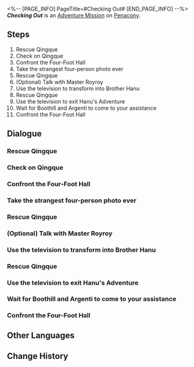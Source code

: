 <%-- [PAGE_INFO]
PageTitle=#Checking Out#
[END_PAGE_INFO] --%>
{{Stub|Dialogue.}}
{{Mission Infobox
|id            = 2030602
|title         = 
|image         = <!--Mission Checking Out.png-->
|type          = Adventure
|event_name    = 
|chapter       = 
|requirements  = {{subst:void|<!--Unknown: {"Type":"Manual"}-->}}
|summary       = <!--official mission summary from Fate's Atlas-->
|characters    = Argenti; Boothill; Fervent Follower; No-Longer-Cowardly Pepeshi; Qingque; Royroy the Master; Trailblazer; Uproarious Followers
|startLocation = [[Penacony]] - [[Operation: Rescue Qingque]]
|world         = Penacony
|area          = Operation: Rescue Qingque
|prev          = 
|next          = 
|rewards       = Trailblaze EXP*450; Stellar Jade*50; Traveler's Guide*8; Refined Aether*6; Lost Crystal*8; Clock Credits*360; Credit*80,000
}}
'''''Checking Out''''' is an [[Adventure Mission]] on [[Penacony]].

==Steps==
# Rescue Qingque
# Check on Qingque
# Confront the Four-Foot Hall
# Take the strangest four-person photo ever
# Rescue Qingque
# (Optional) Talk with Master Royroy
# Use the television to transform into Brother Hanu
# Rescue Qingque
# Use the television to exit Hanu's Adventure
# Wait for Boothill and Argenti to come to your assistance
# Confront the Four-Foot Hall

<!--
==Gameplay Notes==

--><!--
==Trial Character==

-->
==Dialogue==
{{Stub Dialogue}}

===Rescue Qingque{{subst:void|<!--203060201-->}}===
{{Mission Description|type=adventure|location=Operation: Rescue Qingque|Qingque has sent you a message, and it seems she has got herself into some... trouble in the Dreamscape.<br />You have arrived at the hotel in the Dreamscape, ready to uncover the trouble Qingque has got herself into this time.}}
{{Dialogue Start}}
:{{tx}}
{{Dialogue End}}

===Check on Qingque{{subst:void|<!--203060202-->}}===
{{Dialogue Start}}
:{{tx}}
{{Dialogue End}}

===Confront the Four-Foot Hall{{subst:void|<!--203060212-->}}===
{{Dialogue Start}}
:{{tx}}
{{Dialogue End}}

===Take the strangest four-person photo ever{{subst:void|<!--203060213-->}}===
{{Mission Description|type=adventure|location=Operation: Rescue Qingque|update|With the assistance of the Knight and the Ranger, you have successfully saved your kindred spirit, Qingque.<br />It has been a strange day. Who would have thought that you would crush a cult that seeks profit from illegal means? Take a group photo with your companions as a keepsake.}}
{{Dialogue Start}}
:{{tx}}
{{Dialogue End}}

===Rescue Qingque{{subst:void|<!--203060203-->}}===
{{Mission Description|type=adventure|location=Operation: Rescue Qingque|update|Qingque has sent you a message, and it seems she has got herself into some... trouble in the Dreamscape.<br />You have arrived at the hotel in the Dreamscape, ready to uncover the trouble Qingque has got herself into this time.}}
{{Dialogue Start}}
:{{tx}}
{{Dialogue End}}

===(Optional) Talk with Master Royroy{{subst:void|<!--203060207-->}}===
{{Mission Description|type=adventure|location=Operation: Rescue Qingque|update|Now that you have transformed into Brother Hanu, your height is no longer a concern.<br />Blend into the gathering place of the Four-Foot Hall and locate Qingque... and if you are interested, you may also talk with that "Master" named Royroy and see what you can find out.}}
{{Dialogue Start}}
:{{tx}}
{{Dialogue End}}

===Use the television to transform into Brother Hanu{{subst:void|<!--203060204-->}}===
{{Mission Description|type=adventure|location=Operation: Rescue Qingque|update|This cult named Four-Foot Hall, formed of Pepeshi, do not welcome tall visitors like yourself.<br />You need to find another way. Transforming into Brother Hanu might do the trick...}}
{{Dialogue Start}}
:{{tx}}
{{Dialogue End}}

===Rescue Qingque{{subst:void|<!--203060205-->}}===
{{Mission Description|type=adventure|location=Operation: Rescue Qingque|update|Now that you have transformed into Brother Hanu, your height is no longer a concern.<br />Blend into the gathering place of the Four-Foot Hall and locate Qingque... and if you are interested, you may also talk with that "Master" named Royroy and see what you can find out.}}
{{Dialogue Start}}
:{{tx}}
{{Dialogue End}}

===Use the television to exit Hanu's Adventure{{subst:void|<!--203060208-->}}===
{{Mission Description|type=adventure|location=Operation: Rescue Qingque|update|Having transformed into Brother Hanu, you have successfully located Qingque, but you are unable to convince her that you are her trusted friend who comes to her rescue.<br />Now you will have to resume your original form and send a distress signal to Boothill and Argenti.}}
{{Dialogue Start}}
:{{tx}}
{{Dialogue End}}

===Wait for Boothill and Argenti to come to your assistance{{subst:void|<!--203060209-->}}===
{{Dialogue Start}}
:{{tx}}
{{Mission Description|type=adventure|location=Operation: Rescue Qingque|update|In order to save Qingque, you have contacted Boothill and Argenti, who are searching for clues about a certain evil organization in the Dreamscape.<br />Find a safe place and wait for their arrival.}}
{{Dialogue End}}

===Confront the Four-Foot Hall{{subst:void|<!--203060211-->}}===
{{Mission Description|type=adventure|location=Operation: Rescue Qingque|update|In order to save Qingque, you have contacted Boothill and Argenti, who are searching for clues about a certain evil organization in the Dreamscape.<br />With the Galaxy Ranger and the Knight of Beauty arriving just in time, you are now filled with the courage to confront the believers of the Four-Foot Hall.}}
{{Dialogue Start}}
:{{tx}}
{{Dialogue End}}

==Other Languages==
{{Other Languages
|en   = Checking Out
|zhs  = 退房
|zht  = 退房
|ja   = チェックアウト
|ko   = 체크아웃
|es   = Adiós, hotel, adiós
|fr   = Formalités de départ
|ru   = Выезд
|th   = เช็กเอาต์
|vi   = Trả Phòng
|de   = Check-out
|id   = Check-Out
|pt   = Hora de Partir
}}

==Change History==
{{Change History|2.3}}
